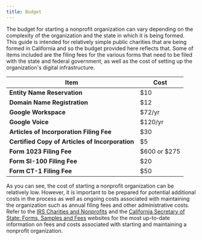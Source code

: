 ```yaml
---
title: Budget
---
```


The budget for starting a nonprofit organization can vary depending on the complexity of the organization and the state in which it is being formed. This guide is intended for relatively simple public charities that are being formed in California and so the budget provided here reflects that. Some of items included are the filing fees for the various forms that need to be filed with the state and federal government, as well as the cost of setting up the organization's digital infrastructure.

| Item | Cost |
|------|------|
| **Entity Name Reservation** | $10 |
| **Domain Name Registration** | $12 |
| **Google Workspace** | $72/yr |
| **Google Voice** | $120/yr |
| **Articles of Incorporation Filing Fee** | $30 |
| **Certified Copy of Articles of Incorporation** | $5 |
| **Form 1023 Filing Fee** | $600 or $275 |
| **Form SI-100 Filing Fee** | $20 |
| **Form CT-1 Filing Fee** | $50 |

As you can see, the cost of starting a nonprofit organization can be relatively low. However, it is important to be prepared for potential additional costs in the process as well as ongoing costs associated with maintaining the organization such as annual filing fees and other administrative costs. Refer to the [IRS Charities and Nonprofits](https://www.irs.gov/charities-non-profits) and the [California Secretary of State: Forms, Samples and Fees](https://www.sos.ca.gov/business-programs/business-entities/forms) websites for the most up-to-date information on fees and costs associated with starting and maintaining a nonprofit organization.
